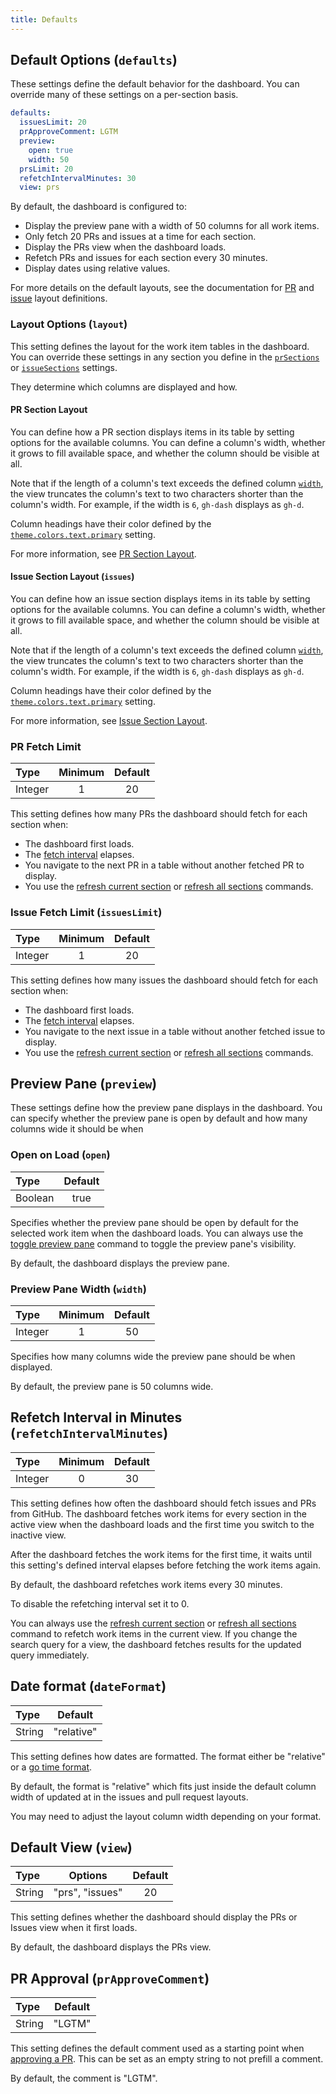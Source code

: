 ```yaml
---
title: Defaults
---
```


## Default Options (`defaults`)

These settings define the default behavior for the dashboard. You can override many of these
settings on a per-section basis.

```yaml
defaults:
  issuesLimit: 20
  prApproveComment: LGTM
  preview:
    open: true
    width: 50
  prsLimit: 20
  refetchIntervalMinutes: 30
  view: prs
```

By default, the dashboard is configured to:

- Display the preview pane with a width of 50 columns for all work items.
- Only fetch 20 PRs and issues at a time for each section.
- Display the PRs view when the dashboard loads.
- Refetch PRs and issues for each section every 30 minutes.
- Display dates using relative values.

For more details on the default layouts, see the documentation for [PR] and [issue] layout definitions.

[PR]: /configuration/layout/pr/
[issue]: /configuration/layout/issue/

### Layout Options (`layout`)

This setting defines the layout for the work item tables in the dashboard. You can override
these settings in any section you define in the [`prSections`] or [`issueSections`] settings.

They determine which columns are displayed and how.

[`prSections`]: /configuration/pr-section
[`issueSections`]: /configuration/issue-section

#### PR Section Layout

You can define how a PR section displays items in its table by setting options for the
available columns. You can define a column's width, whether it grows to fill available space,
and whether the column should be visible at all.

Note that if the length of a column's text exceeds the defined column [`width`], the view
truncates the column's text to two characters shorter than the column's width. For example, if
the width is `6`, `gh-dash` displays as `gh-d`.

Column headings have their color defined by the [`theme.colors.text.primary`] setting.

For more information, see [PR Section Layout](/configuration/layout/pr).

[`width`]: /configuration/layout/options
[`theme.colors.text.primary`]: /configuration/theme

#### Issue Section Layout (`issues`)

You can define how an issue section displays items in its table by setting options for the
available columns. You can define a column's width, whether it grows to fill available space,
and whether the column should be visible at all.

Note that if the length of a column's text exceeds the defined column [`width`], the view
truncates the column's text to two characters shorter than the column's width. For example, if
the width is `6`, `gh-dash` displays as `gh-d`.

Column headings have their color defined by the [`theme.colors.text.primary`] setting.

For more information, see [Issue Section Layout](/configuration/layout/issue).

[`width`]: layout.options.width
[`theme.colors.text.primary`]: theme.colors.text.primary

### PR Fetch Limit

| Type    | Minimum | Default |
| :------ | :-----: | :-----: |
| Integer |    1    |   20    |

This setting defines how many PRs the dashboard should fetch for each section when:

- The dashboard first loads.
- The [fetch interval] elapses.
- You navigate to the next PR in a table without another fetched PR to display.
- You use the [refresh current section] or [refresh all sections] commands.

[fetch interval]: #refetch-interval-in-minutes-refetchintervalminutes
[refresh current section]: /getting-started/keybindings/global/#r---refresh-current-section
[refresh all sections]: /getting-started/keybindings/global/#r---refresh-all-sections

### Issue Fetch Limit (`issuesLimit`)

| Type    | Minimum | Default |
| :------ | :-----: | :-----: |
| Integer |    1    |   20    |

This setting defines how many issues the dashboard should fetch for each section when:

- The dashboard first loads.
- The [fetch interval] elapses.
- You navigate to the next issue in a table without another fetched issue to display.
- You use the [refresh current section] or [refresh all sections] commands.

[fetch interval]: #refetch-interval-in-minutes-refetchintervalminutes
[refresh current section]: /getting-started/keybindings/global/#r---refresh-current-section
[refresh all sections]: /getting-started/keybindings/global/#r---refresh-all-sections

## Preview Pane (`preview`)

These settings define how the preview pane displays in the dashboard. You can specify
whether the preview pane is open by default and how many columns wide it should be when

### Open on Load (`open`)

| Type    | Default |
| :------ | :-----: |
| Boolean |  true   |

Specifies whether the preview pane should be open by default for the selected work item
when the dashboard loads. You can always use the [toggle preview pane] command to
toggle the preview pane's visibility.

By default, the dashboard displays the preview pane.

[toggle preview pane]: /getting-started/keybindings/preview/#p---toggle-preview-pane

### Preview Pane Width (`width`)

| Type    | Minimum | Default |
| :------ | :-----: | :-----: |
| Integer |    1    |   50    |

Specifies how many columns wide the preview pane should be when displayed.

By default, the preview pane is 50 columns wide.

## Refetch Interval in Minutes (`refetchIntervalMinutes`)

| Type    | Minimum | Default |
| :------ | :-----: | :-----: |
| Integer |    0    |   30    |

This setting defines how often the dashboard should fetch issues and PRs from GitHub. The
dashboard fetches work items for every section in the active view when the dashboard loads
and the first time you switch to the inactive view.

After the dashboard fetches the work items for the first time, it waits until this setting's
defined interval elapses before fetching the work items again.

By default, the dashboard refetches work items every 30 minutes.

To disable the refetching interval set it to 0.

You can always use the [refresh current section] or [refresh all sections] command to
refetch work items in the current view. If you change the search query for a view, the
dashboard fetches results for the updated query immediately.

[refresh current section]: /getting-started/keybindings/global/#r---refresh-current-section
[refresh all sections]: /getting-started/keybindings/global/#r---refresh-all-sections

## Date format (`dateFormat`)

| Type   |  Default   |
| :----- | :--------: |
| String | "relative" |

This setting defines how dates are formatted. The format either be "relative" or a [go time format].

By default, the format is "relative" which fits just inside the default column width of
updated at in the issues and pull request layouts.

You may need to adjust the layout column width depending on your format.

[go time format]: https://pkg.go.dev/time#pkg-constants

## Default View (`view`)

| Type   |     Options     | Default |
| :----- | :-------------: | :-----: |
| String | "prs", "issues" |   20    |

This setting defines whether the dashboard should display the PRs or Issues view when it
first loads.

By default, the dashboard displays the PRs view.

## PR Approval (`prApproveComment`)

| Type   | Default |
| :----- | :-----: |
| String | "LGTM"  |

This setting defines the default comment used as a starting point when [approving a PR].
This can be set as an empty string to not prefill a comment.

By default, the comment is "LGTM".

[approving a PR]: /getting-started/keybindings/selected-pr/#v---approve-pr
